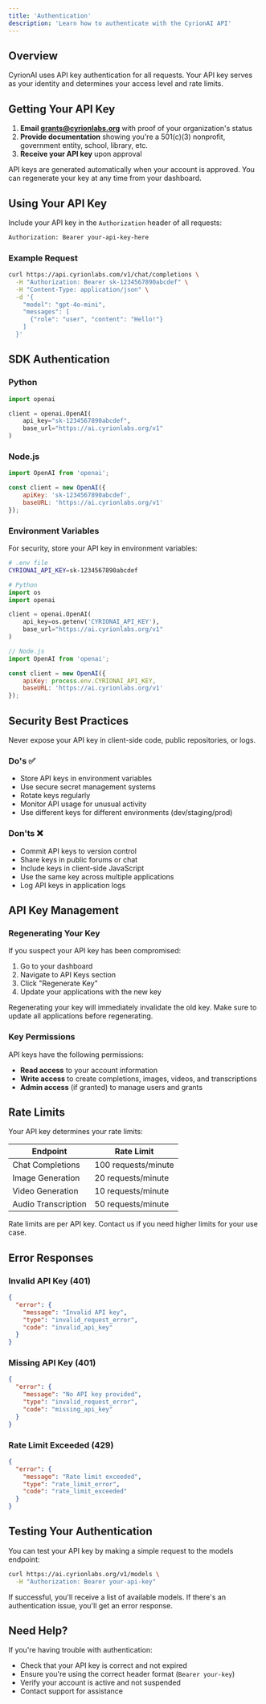 ```yaml
---
title: 'Authentication'
description: 'Learn how to authenticate with the CyrionAI API'
---
```


## Overview

CyrionAI uses API key authentication for all requests. Your API key serves as your identity and determines your access level and rate limits.

## Getting Your API Key

1. **Email grants@cyrionlabs.org** with proof of your organization's status
2. **Provide documentation** showing you're a 501(c)(3) nonprofit, government entity, school, library, etc.
3. **Receive your API key** upon approval

<Note>
  API keys are generated automatically when your account is approved. You can regenerate your key at any time from your dashboard.
</Note>

## Using Your API Key

Include your API key in the `Authorization` header of all requests:

```bash
Authorization: Bearer your-api-key-here
```

### Example Request

```bash
curl https://api.cyrionlabs.com/v1/chat/completions \
  -H "Authorization: Bearer sk-1234567890abcdef" \
  -H "Content-Type: application/json" \
  -d '{
    "model": "gpt-4o-mini",
    "messages": [
      {"role": "user", "content": "Hello!"}
    ]
  }'
```

## SDK Authentication

### Python

```python
import openai

client = openai.OpenAI(
    api_key="sk-1234567890abcdef",
    base_url="https://ai.cyrionlabs.org/v1"
)
```

### Node.js

```javascript
import OpenAI from 'openai';

const client = new OpenAI({
    apiKey: 'sk-1234567890abcdef',
    baseURL: 'https://ai.cyrionlabs.org/v1'
});
```

### Environment Variables

For security, store your API key in environment variables:

```bash
# .env file
CYRIONAI_API_KEY=sk-1234567890abcdef
```

```python
# Python
import os
import openai

client = openai.OpenAI(
    api_key=os.getenv('CYRIONAI_API_KEY'),
    base_url="https://ai.cyrionlabs.org/v1"
)
```

```javascript
// Node.js
import OpenAI from 'openai';

const client = new OpenAI({
    apiKey: process.env.CYRIONAI_API_KEY,
    baseURL: 'https://ai.cyrionlabs.org/v1'
});
```

## Security Best Practices

<Warning>
  Never expose your API key in client-side code, public repositories, or logs.
</Warning>

### Do's ✅

- Store API keys in environment variables
- Use secure secret management systems
- Rotate keys regularly
- Monitor API usage for unusual activity
- Use different keys for different environments (dev/staging/prod)

### Don'ts ❌

- Commit API keys to version control
- Share keys in public forums or chat
- Include keys in client-side JavaScript
- Use the same key across multiple applications
- Log API keys in application logs

## API Key Management

### Regenerating Your Key

If you suspect your API key has been compromised:

1. Go to your <Link href="https://app.cyrionlabs.com">dashboard</Link>
2. Navigate to API Keys section
3. Click "Regenerate Key"
4. Update your applications with the new key

<Note>
  Regenerating your key will immediately invalidate the old key. Make sure to update all applications before regenerating.
</Note>

### Key Permissions

API keys have the following permissions:

- **Read access** to your account information
- **Write access** to create completions, images, videos, and transcriptions
- **Admin access** (if granted) to manage users and grants

## Rate Limits

Your API key determines your rate limits:

| Endpoint | Rate Limit |
|----------|------------|
| Chat Completions | 100 requests/minute |
| Image Generation | 20 requests/minute |
| Video Generation | 10 requests/minute |
| Audio Transcription | 50 requests/minute |

<Note>
  Rate limits are per API key. Contact us if you need higher limits for your use case.
</Note>

## Error Responses

### Invalid API Key (401)

```json
{
  "error": {
    "message": "Invalid API key",
    "type": "invalid_request_error",
    "code": "invalid_api_key"
  }
}
```

### Missing API Key (401)

```json
{
  "error": {
    "message": "No API key provided",
    "type": "invalid_request_error",
    "code": "missing_api_key"
  }
}
```

### Rate Limit Exceeded (429)

```json
{
  "error": {
    "message": "Rate limit exceeded",
    "type": "rate_limit_error",
    "code": "rate_limit_exceeded"
  }
}
```

## Testing Your Authentication

You can test your API key by making a simple request to the models endpoint:

```bash
curl https://ai.cyrionlabs.org/v1/models \
  -H "Authorization: Bearer your-api-key"
```

If successful, you'll receive a list of available models. If there's an authentication issue, you'll get an error response.

## Need Help?

If you're having trouble with authentication:

- Check that your API key is correct and not expired
- Ensure you're using the correct header format (`Bearer your-key`)
- Verify your account is active and not suspended
- Contact <Link href="mailto:support@cyrionlabs.com">support</Link> for assistance
